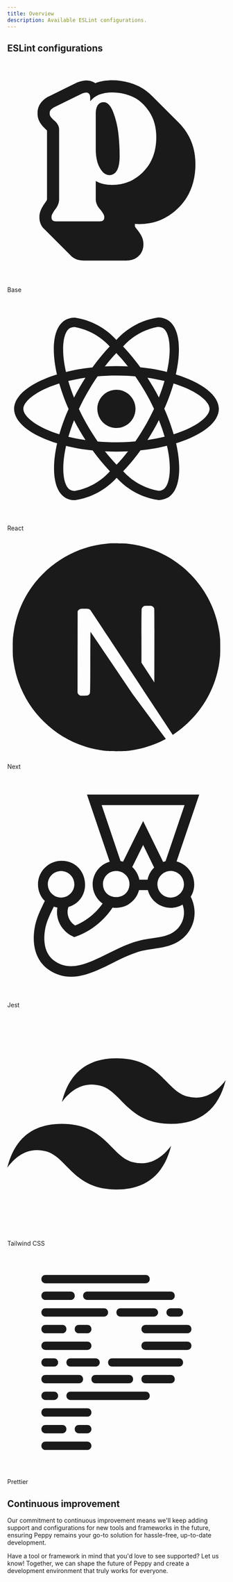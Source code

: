 ```yaml
---
title: Overview
description: Available ESLint configurations.
---
```


## ESLint configurations

<div className="grid sm:grid-cols-2 gap-4 mt-8 sm:gap-6">
  <LinkedCard href="/docs/configurations/base">
    <svg
      role="img"
      viewBox="0 0 512 512"
      xmlns="http://www.w3.org/2000/svg"
      className="w-10 h-10"
      fill="currentColor"
    >
      <title>Base</title>
      <path d="M216.929 249.988C223.292 261.248 230.668 266.878 239.055 266.878C255.252 266.878 263.35 251.864 263.35 221.837C263.35 205.38 262.41 188.346 260.53 170.734C258.65 153.122 254.673 136.304 248.6 120.28C242.526 104.256 235.006 96.2437 226.04 96.2437C213.603 96.2437 207.385 105.771 207.385 124.827V205.38C207.385 223.858 210.566 238.728 216.929 249.988Z" />
      <path
        fillRule="evenodd"
        clipRule="evenodd"
        d="M246.43 45C232.275 45 218.59 47.0158 206.209 51.7042C205.735 51.3815 205.249 51.0654 204.749 50.7564C196.041 45.3755 187.006 45.0232 180.902 45.6239C174.689 46.2354 168.845 48.0727 163.875 50.0575L162.851 50.4664L97.3824 82.7018L97.1145 82.8408C86.2674 88.4715 71 100.411 71 121.362V123.961C71 134.33 75.5491 142.403 78.9778 147.235C81.3082 150.519 84.022 153.564 86.8743 156.367L93.1258 162.604V323.179C93.1258 323.411 93.1248 325.494 89.8489 329.881C86.3508 334.565 83.1015 339.448 80.6151 344.352C78.4135 348.694 75.3384 355.841 75.3384 364.321V366.054C75.3384 374.86 78.1974 386.176 88.1613 394.531L147.143 453.37C147.183 453.418 147.224 453.466 147.265 453.513C147.293 453.547 147.321 453.58 147.35 453.613L147.386 453.655C148.612 455.085 149.995 456.462 151.552 457.768C159.445 464.386 168.44 466.243 175.189 466.603C176.153 466.655 177.072 466.676 177.934 466.676H279.886C280.749 466.676 281.667 466.655 282.631 466.603C289.38 466.243 298.375 464.386 306.268 457.768C316.232 449.413 319.091 438.097 319.091 429.291V427.559C319.091 418.288 315.343 410.686 312.902 406.395C310.077 401.431 306.416 396.533 302.514 391.876C299.744 388.57 299.217 386.788 299.135 386.353V380.955C302.659 381.228 306.224 381.359 309.821 381.359C341.222 381.359 369.156 371.054 392.67 351.244C396.029 348.414 399.298 345.39 402.474 342.175C428.803 315.516 441 280.943 441 241.333C441 213.969 434.523 188.787 420.381 167.038C420.039 166.513 419.695 165.991 419.349 165.472C414.15 157.683 408.387 150.574 402.039 144.245L338.648 81.0075C329.207 71.5945 318.471 63.9053 306.369 58.2677C287.424 49.4421 267.348 45 246.43 45ZM246.43 73.2904C263.205 73.2904 279.185 76.8272 294.37 83.9009C309.554 90.9745 322.497 102.74 333.198 119.197C343.899 135.654 349.25 155.287 349.25 178.096C349.25 211.588 339.127 238.583 318.881 259.082C298.636 279.582 274.485 289.831 246.43 289.831C230.812 289.831 217.797 286.8 207.385 280.737V323.179C207.385 330.974 210.711 338.842 217.363 346.781C224.015 354.721 227.341 360.568 227.341 364.321V366.054C227.341 372.117 223.726 375.148 216.495 375.148H114.543C107.313 375.148 103.697 372.117 103.697 366.054V364.321C103.697 360.568 106.662 354.721 112.591 346.781C118.52 338.842 121.485 330.974 121.485 323.179V159.907C121.485 152.689 117.797 145.904 110.422 139.552C103.047 133.2 99.359 128.003 99.359 123.961V121.362C99.359 116.165 102.974 111.69 110.205 107.937L174.413 76.3219C181.644 73.4347 186.778 72.9295 189.814 74.8062C192.851 76.6828 194.37 80.2197 194.37 85.4167V94.0783C205.071 80.2197 222.425 73.2904 246.43 73.2904Z"
      />
    </svg>
    <p className="font-medium mt-2">Base</p>
  </LinkedCard>
  <LinkedCard href="/docs/configurations/react">
    <svg
      role="img"
      viewBox="0 0 512 512"
      xmlns="http://www.w3.org/2000/svg"
      className="w-10 h-10"
      fill="currentColor"
    >
      <title>React</title>
      <path d="M228.928 355.312C237.728 355.712 246.72 356 255.824 356C265.024 356 274.112 355.808 283.024 355.312C274.112 366.832 265.312 377.024 256 386.736L256.128 386.608C246.864 377.008 237.968 366.8 229.584 356.176L228.928 355.312ZM137.76 342.512C155.088 346.912 176.224 350.656 197.792 352.96L199.888 353.136C213.088 371.264 226.432 387.216 240.752 402.224L240.576 402.032C219.6 425.44 191.296 441.888 159.28 447.792L158.4 447.92C158.336 447.92 158.272 447.92 158.208 447.92C154.24 447.92 150.496 446.944 147.216 445.216L147.344 445.28C134.032 437.68 128.256 408.608 132.752 371.248C133.824 362.048 135.584 352.368 137.744 342.496L137.76 342.512ZM374.288 342.304C376.176 349.888 377.952 359.552 379.216 369.376L379.36 370.752C383.952 408.096 378.288 437.136 365.088 444.896C362.144 446.528 358.624 447.488 354.88 447.488C354.512 447.488 354.144 447.472 353.776 447.456H353.824C320.976 441.456 292.688 425.12 271.76 402L271.648 401.872C285.712 387.104 298.96 371.184 311.104 354.432L312.032 353.088C335.648 350.624 356.816 346.816 377.44 341.616L374.288 342.288V342.304ZM156.464 282.592C160.464 290.432 164.656 298.24 169.264 306.08C173.861 313.877 178.56 321.493 183.36 328.928C169.472 326.896 156.064 324.336 143.248 321.216C146.848 308.624 151.36 295.584 156.448 282.56L156.464 282.592ZM355.312 282.192C360.608 295.328 365.104 308.432 368.832 321.136C356.032 324.272 342.512 326.928 328.528 328.928C333.328 321.424 338.128 313.696 342.624 305.776C347.12 297.984 351.328 290.016 355.344 282.176L355.312 282.192ZM121.824 196.608C128.8 220.256 136.288 240.032 145.008 259.104L143.808 256.192C136.352 272.272 128.976 291.936 122.928 312.176L122.096 315.456C110.8 311.984 101.712 308.576 92.864 304.752L94.704 305.456C60.08 290.72 37.68 271.344 37.68 255.984C37.68 240.624 60.08 221.152 94.704 206.48C103.104 202.88 112.32 199.632 121.824 196.608ZM389.648 196.528C399.328 199.52 408.528 202.864 417.136 206.48C451.76 221.28 474.16 240.624 474.16 255.984C474.064 271.344 451.664 290.768 417.04 305.472C408.64 309.072 399.44 312.304 389.952 315.328C382.912 291.6 375.424 271.84 366.736 252.736L367.952 255.744C375.376 239.68 382.768 220.016 388.8 199.776L389.648 196.48V196.528ZM328.4 183.04C342.304 185.104 355.696 187.632 368.512 190.784C364.912 203.424 360.416 216.416 355.312 229.44C351.312 221.648 347.12 213.792 342.512 205.968C338.016 198.128 333.216 190.496 328.416 183.056L328.4 183.04ZM183.248 183.04C178.448 190.576 173.648 198.288 169.168 206.24C164.672 214.032 160.464 221.872 156.464 229.712C151.168 216.592 146.672 203.52 142.944 190.784C155.744 187.792 169.232 185.12 183.232 183.072L183.248 183.04ZM255.92 177.952C270.72 177.952 285.456 178.624 299.952 179.808C308.069 191.445 315.952 203.84 323.6 216.992C331.035 229.792 337.819 242.763 343.952 255.904C337.792 269.008 331.04 282.096 323.696 294.896C316.096 308.096 308.24 320.656 300.096 332.288C285.536 333.552 270.784 334.24 255.904 334.24C241.104 334.24 226.368 333.536 211.872 332.384C203.76 320.752 195.84 308.304 188.224 295.2C180.789 282.4 174.005 269.429 167.872 256.288C173.936 243.152 180.784 230.032 188.128 217.216C195.728 204.016 203.584 191.504 211.728 179.872C226.288 178.592 241.04 177.92 255.92 177.92V177.952ZM255.616 125.456C264.896 135.056 273.792 145.248 282.16 155.872L282.8 156.72C274 156.32 265.008 156.048 255.904 156.048C246.704 156.048 237.616 156.24 228.704 156.72C237.6 145.2 246.4 135.008 255.728 125.296L255.6 125.424L255.616 125.456ZM158 64.464C190.848 70.48 219.12 86.816 240.064 109.92L240.176 110.048C226.112 124.832 212.864 140.752 200.72 157.536L199.792 158.88C176.192 161.328 155.024 165.104 134.416 170.304L137.552 169.632C135.312 159.84 133.648 150.352 132.48 141.248C127.888 103.904 133.552 74.864 146.752 67.136C150.048 65.584 153.904 64.624 157.968 64.496H158.016L158 64.464ZM353.36 64.064V64.192C353.568 64.192 353.808 64.176 354.064 64.176C357.888 64.176 361.488 65.12 364.656 66.784L364.528 66.72C377.84 74.352 383.616 103.408 379.12 140.784C378.048 149.984 376.288 159.68 374.128 169.568C356.768 165.12 335.632 161.36 314.064 159.072L312.016 158.896C298.8 140.752 285.456 124.8 271.136 109.776L271.328 109.968C292.304 86.608 320.56 70.16 352.512 64.224L353.408 64.08L353.36 64.064ZM353.456 42.272C314.384 48.208 280.56 67.184 255.856 94.56L255.728 94.704C230.848 67.344 197.024 48.496 158.912 42.784L158.016 42.672C157.808 42.672 157.552 42.672 157.296 42.672C149.44 42.672 142.064 44.736 135.68 48.352L135.904 48.24C108.416 64.096 102.256 113.504 116.448 175.504C55.584 194.304 16 224.352 16 256.016C16 287.808 55.792 317.936 116.832 336.592C102.752 398.832 109.04 448.32 136.592 464.16C142.64 467.632 149.904 469.664 157.632 469.664C157.984 469.664 158.336 469.664 158.672 469.648H158.624C197.696 463.712 231.52 444.72 256.224 417.328L256.352 417.184C281.232 444.56 315.056 463.408 353.168 469.12L354.064 469.232C354.304 469.232 354.608 469.232 354.896 469.232C362.704 469.232 370.048 467.184 376.4 463.616L376.176 463.728C403.648 447.888 409.824 398.48 395.632 336.464C456.272 317.824 495.856 287.712 495.856 256C495.856 224.208 456.064 194.08 395.024 175.376C409.104 113.2 402.816 63.664 375.264 47.808C369.152 44.304 361.824 42.24 354.016 42.24C353.808 42.24 353.6 42.24 353.392 42.24H353.424L353.456 42.272ZM300.512 256.016C300.512 280.704 280.496 300.72 255.808 300.72C231.12 300.72 211.104 280.704 211.104 256.016C211.104 231.328 231.12 211.312 255.808 211.312C268.16 211.312 279.328 216.32 287.424 224.4C295.52 232.496 300.512 243.664 300.512 256.016Z" />
    </svg>
    <p className="font-medium mt-2">React</p>
  </LinkedCard>
  <LinkedCard href="/docs/configurations/next">
    <svg
      role="img"
      viewBox="0 0 512 512"
      xmlns="http://www.w3.org/2000/svg"
      className="w-10 h-10"
      fill="currentColor"
    >
      <title>Next</title>
      <path d="M240.072 12.9309C239.027 13.026 235.697 13.3588 232.701 13.5965C163.617 19.8242 98.9066 57.0951 57.9216 114.38C35.0993 146.232 20.5026 182.362 14.9872 220.631C13.0378 233.99 12.8 237.936 12.8 256.047C12.8 274.161 13.0378 278.106 14.9872 291.464C28.2051 382.789 93.2012 459.517 181.352 487.945C197.138 493.031 213.779 496.502 232.701 498.594C240.072 499.402 271.928 499.402 279.299 498.594C311.962 494.981 339.635 486.9 366.926 472.97C371.111 470.83 371.917 470.261 371.348 469.785C370.967 469.499 353.138 445.588 331.741 416.684L292.849 364.152L244.114 292.036C217.297 252.388 195.236 219.966 195.046 219.966C194.855 219.917 194.665 251.96 194.57 291.083C194.427 359.589 194.38 362.347 193.524 363.962C192.288 366.292 191.337 367.242 189.34 368.288C187.819 369.05 186.487 369.192 179.308 369.192H171.082L168.895 367.814C167.469 366.91 166.423 365.721 165.709 364.343L164.711 362.203L164.806 266.886L164.949 171.523L166.423 169.669C167.183 168.67 168.8 167.387 169.941 166.769C171.89 165.818 172.651 165.723 180.877 165.723C190.576 165.723 192.193 166.103 194.713 168.86C195.426 169.621 221.814 209.364 253.386 257.237C284.955 305.108 328.127 370.474 349.334 402.564L387.847 460.895L389.797 459.612C407.056 448.392 425.314 432.419 439.766 415.78C470.529 380.458 490.356 337.388 497.013 291.464C498.963 278.106 499.2 274.161 499.2 256.047C499.2 237.936 498.963 233.99 497.013 220.631C483.795 129.308 418.798 52.5789 330.648 24.1502C315.1 19.1111 298.554 15.6407 280.012 13.549C275.446 13.0736 244.018 12.5506 240.072 12.9309ZM339.634 160.018C341.917 161.159 343.771 163.346 344.436 165.628C344.817 166.864 344.912 193.296 344.817 252.862L344.675 338.338L329.602 315.234L314.482 292.131V229.996C314.482 189.825 314.672 167.244 314.958 166.151C315.718 163.488 317.382 161.397 319.664 160.161C321.613 159.162 322.327 159.067 329.793 159.067C336.83 159.067 338.066 159.162 339.634 160.018Z" />
    </svg>
    <p className="font-medium mt-2">Next</p>
  </LinkedCard>
  <LinkedCard href="/docs/configurations/jest">
    <svg
      role="img"
      viewBox="0 0 512 512"
      xmlns="http://www.w3.org/2000/svg"
      className="w-10 h-10"
      fill="currentColor"
    >
      <title>Jest</title>
      <path d="M438.19 252.79C438.19 227.683 421.181 205.693 396.813 199.313L449.92 42.88H186.787L240.053 199.873C216.432 206.745 200.183 228.309 200.117 252.87C200.117 271.397 209.354 287.832 223.457 297.955C217.845 305.933 211.367 313.299 204.222 320.012C191.105 332.518 175.683 342.428 158.887 349.3C144.024 339.298 137.652 321.61 143.411 305.88C203.809 287.073 190.479 198.141 127.308 197.875C96.756 197.928 71.9756 222.635 71.9756 253.163C71.9756 268.227 78.0674 282.025 88.0115 291.935C87.1051 293.6 86.2653 295.411 85.3589 297.209C77.1076 314.271 67.7233 333.491 64.1242 355.068C56.9794 398.288 68.7097 432.971 97.0359 452.604C112.299 463.366 130.627 469.186 149.383 469.119C181.801 469.119 214.793 452.817 246.651 436.994C269.419 425.819 292.88 414.098 315.927 408.424C324.472 406.346 333.363 405.108 342.734 403.696C361.756 400.992 381.404 398.155 399.04 387.886C419.448 376.232 433.684 356.12 437.843 333.011C440.896 315.39 437.843 297.635 429.938 282.025C435.284 273.488 438.203 263.578 438.203 252.816L438.19 252.79ZM414.102 252.79C414.102 269.932 400.133 283.863 383.004 283.863C353.558 283.797 340.654 246.69 363.755 228.362L363.822 228.243C364.875 227.483 365.995 226.711 367.021 226.005C367.021 226.005 367.234 226.005 367.234 225.885C367.714 225.605 368.194 225.259 368.687 224.979C368.834 224.979 368.901 224.913 369.021 224.913C369.514 224.633 370.14 224.433 370.767 224.154C371.393 223.874 372.006 223.674 372.513 223.394C372.633 223.394 372.713 223.328 372.846 223.328C373.339 223.181 373.899 222.915 374.379 222.848C374.446 222.848 374.739 222.702 374.872 222.702C375.499 222.555 375.979 222.422 376.592 222.342H376.659L378.538 221.929C378.658 221.929 378.871 221.929 379.018 221.783C379.498 221.783 379.991 221.636 380.551 221.636H381.097C381.724 221.636 382.337 221.57 383.11 221.57H384.71C385.203 221.57 385.616 221.57 386.096 221.636H386.309C387.283 221.783 388.322 221.916 389.295 222.209C403.732 225.259 414.089 238.019 414.089 252.79H414.102ZM221.231 67.587H415.489L370.913 198.967C369.034 199.327 367.234 199.939 365.355 200.565L318.433 104.974L271.352 199.953C269.552 199.38 267.526 198.98 265.527 198.634L221.231 67.587ZM309.542 242.041C307.249 230.653 301.424 220.251 292.866 212.419L318.42 160.888L344.24 213.525C336.522 221.157 330.977 230.946 328.764 242.041H309.542ZM247.678 222.542C248.224 222.396 248.798 222.276 249.424 222.209H249.757C250.251 222.063 250.73 222.063 251.21 221.929H251.703C252.183 221.929 252.61 221.783 253.09 221.783H257.875C258.368 221.783 258.782 221.929 259.142 221.929C259.408 221.929 259.475 221.929 259.768 222.076C260.248 222.222 260.608 222.222 261.088 222.289C261.234 222.289 261.368 222.289 261.634 222.409L263.301 222.768H263.447C263.927 222.915 264.5 223.048 264.98 223.315C265.047 223.315 265.193 223.381 265.46 223.381C265.82 223.528 266.3 223.661 266.726 223.861C266.78 223.861 266.926 224.007 267.06 224.007C267.539 224.287 268.033 224.433 268.513 224.633H268.659C269.206 224.846 269.766 225.126 270.259 225.539H270.405C270.885 225.752 271.365 226.085 271.858 226.378C271.978 226.378 271.978 226.524 272.125 226.524C272.618 226.738 272.965 227.15 273.445 227.364L273.591 227.51C275.044 228.616 276.431 229.854 277.844 231.12L277.897 231.186C283.455 237.007 286.521 244.705 286.441 252.67C285.122 292.774 225.55 292.774 224.23 252.67C224.164 238.458 233.881 226.032 247.691 222.569L247.678 222.542ZM126.109 221.636C143.264 221.636 157.207 235.648 157.207 252.79C157.207 269.932 143.251 283.863 126.109 283.863C108.98 283.863 95.0097 269.918 95.0097 252.79C95.0097 235.661 108.98 221.636 126.109 221.636ZM413.396 328.696C410.557 344.639 400.706 358.517 386.616 366.575C373.139 374.34 356.544 376.844 339.201 379.255C329.404 380.52 319.62 382.239 310.035 384.463C284.349 390.79 259.635 403.056 235.668 414.924C205.062 430.121 176.176 444.399 149.383 444.399C135.639 444.466 122.243 440.244 111.059 432.199C83.9059 413.459 85.2389 378.296 88.4914 359.01C91.4107 340.963 99.6752 324.114 107.58 307.958C108.153 306.985 108.486 306.08 108.98 305.121C111.686 306.08 114.525 306.839 117.511 307.345C112.779 333.491 126.109 360.555 152.075 373.874L156.727 376.285L161.793 374.487C183.387 366.775 203.449 354.362 221.085 337.726C230.882 328.629 239.48 318.373 246.771 307.199C249.637 307.678 252.477 307.825 255.316 307.825C280.443 307.758 302.384 290.829 308.782 266.482H329.537C335.842 290.829 357.85 307.825 383.004 307.825C393.281 307.825 402.785 304.988 410.903 300.193C414.102 309.423 415.129 319.053 413.396 328.696Z" />
    </svg>
    <p className="font-medium mt-2">Jest</p>
  </LinkedCard>
  <LinkedCard href="/docs/configurations/tailwindcss">
    <svg
      role="img"
      viewBox="0 0 512 512"
      xmlns="http://www.w3.org/2000/svg"
      className="w-10 h-10"
      fill="currentColor"
    >
      <title>Tailwind CSS</title>
      <path d="M128 204.4C145.067 136.133 187.733 102 256 102C358.4 102 371.2 178.8 422.4 191.6C456.533 200.133 486.4 187.333 512 153.2C494.933 221.467 452.267 255.6 384 255.6C281.6 255.6 268.8 178.8 217.6 166C183.467 157.467 153.6 170.267 128 204.4ZM0 358C17.0667 289.733 59.7333 255.6 128 255.6C230.4 255.6 243.2 332.4 294.4 345.2C328.533 353.733 358.4 340.933 384 306.8C366.933 375.067 324.267 409.2 256 409.2C153.6 409.2 140.8 332.4 89.6 319.6C55.4667 311.067 25.6 323.867 0 358Z" />
    </svg>
    <p className="font-medium mt-2">Tailwind CSS</p>
  </LinkedCard>
  <LinkedCard href="/docs/configurations/prettier">
    <svg
      role="img"
      viewBox="0 0 512 512"
      xmlns="http://www.w3.org/2000/svg"
      className="w-10 h-10"
      fill="currentColor"
    >
      <title>Prettier</title>
      <path d="M197.184 451.072C197.184 456.474 192.839 460.8 187.442 460.8H89.7675C76.7442 460.8 76.7442 441.267 89.7675 441.267H187.442C192.852 441.267 197.184 445.67 197.184 451.072ZM187.442 402.266H167.882C154.858 402.266 154.858 421.798 167.882 421.798H187.442C200.466 421.798 200.466 402.266 187.442 402.266ZM89.7675 421.798H128.825C141.848 421.798 141.848 402.266 128.825 402.266H89.7675C76.7442 402.266 76.7442 421.798 89.7675 421.798ZM187.442 363.264H89.7675C76.7442 363.264 76.7442 382.797 89.7675 382.797H187.442C200.466 382.797 200.466 363.264 187.442 363.264ZM324.161 324.262H148.372C135.349 324.262 135.349 343.795 148.372 343.795H324.161C337.185 343.795 337.185 324.262 324.161 324.262ZM89.7675 343.795H109.328C122.351 343.795 122.351 324.262 109.328 324.262H89.7675C76.7442 324.262 76.7442 343.795 89.7675 343.795ZM382.779 285.261H324.161C311.138 285.261 311.138 304.73 324.161 304.73H382.779C395.802 304.73 395.802 285.261 382.779 285.261ZM207.003 304.73H285.117C298.14 304.73 298.14 285.261 285.117 285.261H207.003C193.98 285.261 193.98 304.73 207.003 304.73ZM89.7675 304.73H167.882C180.905 304.73 180.905 285.261 167.882 285.261H89.7675C76.7442 285.261 76.7442 304.73 89.7675 304.73ZM402.276 246.272H246.047C233.024 246.272 233.024 265.741 246.047 265.741H402.276C415.299 265.741 415.299 246.272 402.276 246.272ZM216.745 256C216.745 250.598 212.335 246.272 207.003 246.272H148.385C135.362 246.272 135.362 265.741 148.385 265.741H207.003C212.348 265.741 216.745 261.389 216.745 256ZM89.7675 265.728H109.328C122.351 265.728 122.351 246.259 109.328 246.259H89.7675C76.7442 246.259 76.7442 265.728 89.7675 265.728ZM421.836 207.27H324.161C311.138 207.27 311.138 226.739 324.161 226.739H421.836C434.859 226.739 434.859 207.27 421.836 207.27ZM89.7675 226.739H187.442C200.466 226.739 200.466 207.27 187.442 207.27H89.7675C76.7442 207.27 76.7442 226.739 89.7675 226.739ZM314.42 177.997C314.42 183.334 318.765 187.725 324.161 187.725H421.836C434.859 187.725 434.859 168.192 421.836 168.192H324.161C318.752 168.192 314.42 172.595 314.42 177.997ZM167.882 168.205C154.858 168.205 154.858 187.738 167.882 187.738H187.442C200.466 187.738 200.466 168.205 187.442 168.205H167.882ZM89.7675 187.738H128.825C141.848 187.738 141.848 168.205 128.825 168.205H89.7675C76.7442 168.205 76.7442 187.738 89.7675 187.738ZM372.973 138.995C372.973 144.333 377.383 148.723 382.792 148.723H402.288C415.312 148.723 415.312 129.19 402.288 129.19H382.792C377.383 129.19 373.05 133.594 373.05 138.995H372.973ZM353.477 138.995C353.477 133.594 349.067 129.19 343.735 129.19H265.556C252.533 129.19 252.533 148.723 265.556 148.723H343.671C349.08 148.723 353.477 144.32 353.477 138.995ZM89.7675 148.736H226.499C239.523 148.736 239.523 129.203 226.499 129.203H89.7675C76.7442 129.203 76.7442 148.736 89.7675 148.736ZM177.688 99.9296C177.688 105.331 182.033 109.734 187.429 109.734H382.779C395.802 109.734 395.802 90.2015 382.779 90.2015H187.429C182.02 90.2015 177.688 94.6048 177.688 99.9296ZM89.7675 109.734H148.385C161.408 109.734 161.408 90.2015 148.385 90.2015H89.7675C76.7442 90.2015 76.7442 109.734 89.7675 109.734ZM89.7675 70.7328H324.161C337.185 70.7328 337.185 51.2 324.161 51.2H89.7675C76.7442 51.2 76.7442 70.7328 89.7675 70.7328Z" />
    </svg>
    <p className="font-medium mt-2">Prettier</p>
  </LinkedCard>
</div>

## Continuous improvement

Our commitment to continuous improvement means we'll keep adding support and configurations for new tools and frameworks in the future, ensuring Peppy remains your go-to solution for hassle-free, up-to-date development.

Have a tool or framework in mind that you'd love to see supported? Let us know! Together, we can shape the future of Peppy and create a development environment that truly works for everyone.
